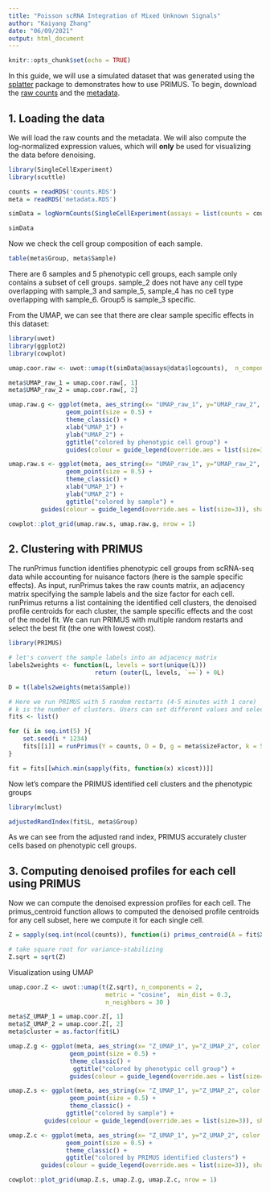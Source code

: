 ```yaml
---
title: "Poisson scRNA Integration of Mixed Unknown Signals"
author: "Kaiyang Zhang"
date: "06/09/2021"
output: html_document
---
```


```r
knitr::opts_chunk$set(echo = TRUE)
```

In this guide, we will use a simulated dataset that was generated using the [splatter](https://www.bioconductor.org/packages/release/bioc/vignettes/splatter/inst/doc/splatPop.html) package to demonstrates how to use PRIMUS. To begin, download the [raw counts](https://app.anduril.org/flees/download/simulated_scRNAseq/Sb12trYZNOwDthIjTHvuNSvdBkhea3/counts.RDS) and the [metadata](https://app.anduril.org/flees/download/simulated_scRNAseq/Sb12trYZNOwDthIjTHvuNSvdBkhea3/metadata.RDS). 

## 1. Loading the data

We will load the raw counts and the metadata. We will also compute the log-normalized expression values, which will **only** be used for visualizing the data before denoising. 

```r
library(SingleCellExperiment)
library(scuttle)

counts = readRDS('counts.RDS')
meta = readRDS('metadata.RDS')

simData = logNormCounts(SingleCellExperiment(assays = list(counts = counts )))

simData
```

Now we check the cell group composition of each sample. 
```r
table(meta$Group, meta$Sample) 
```
There are 6 samples and 5 phenotypic cell groups, each sample only contains a subset of cell groups. 
sample_2 does not have any cell type overlapping with sample_3 and sample_5, sample_4 has no cell type overlapping with sample_6. Group5 is sample_3 specific. 

From the UMAP, we can see that there are clear sample specific effects in this dataset: 

```r
library(uwot)
library(ggplot2)
library(cowplot)

umap.coor.raw <- uwot::umap(t(simData@assays@data$logcounts),  n_components = 2, metric = "cosine", min_dist = 0.3, n_neighbors = 30)

meta$UMAP_raw_1 = umap.coor.raw[, 1]
meta$UMAP_raw_2 = umap.coor.raw[, 2]

umap.raw.g <- ggplot(meta, aes_string(x= "UMAP_raw_1", y="UMAP_raw_2", color = "Group") ) +
                geom_point(size = 0.5) +
                theme_classic() +
                xlab("UMAP_1") + 
                ylab("UMAP_2") +
                ggtitle("colored by phenotypic cell group") +
                guides(colour = guide_legend(override.aes = list(size=3)), shape = guide_legend(override.aes = list(size=3)))

umap.raw.s <- ggplot(meta, aes_string(x= "UMAP_raw_1", y="UMAP_raw_2", color = "Sample") ) +
                geom_point(size = 0.5) +
                theme_classic() +
                xlab("UMAP_1") + 
                ylab("UMAP_2") +
                ggtitle("colored by sample") +
         guides(colour = guide_legend(override.aes = list(size=3)), shape = guide_legend(override.aes = list(size=3)))

cowplot::plot_grid(umap.raw.s, umap.raw.g, nrow = 1)

```

## 2. Clustering with PRIMUS 

The runPrimus function identifies phenotypic cell groups from scRNA-seq data while accounting for nuisance factors (here is the sample specific effects). As input, runPrimus takes the raw counts matrix, an adjacency matrix specifying the sample labels and the size factor for each cell. runPrimus returns a list containing the identified cell clusters, the denoised profile centroids for each cluster, the sample specific effects and the cost of the model fit. We can run PRIMUS with multiple random restarts and select the best fit (the one with lowest cost). 

```r
library(PRIMUS)

# let's convert the sample labels into an adjacency matrix
labels2weights <- function(L, levels = sort(unique(L)))
                        return (outer(L, levels, `==`) + 0L)

D = t(labels2weights(meta$Sample))

# Here we run PRIMUS with 5 random restarts (4-5 minutes with 1 core)
# k is the number of clusters. Users can set different values and select the optimal k based on BIC.
fits <- list()

for (i in seq.int(5) ){
    set.seed(i * 1234)
    fits[[i]] = runPrimus(Y = counts, D = D, g = meta$sizeFactor, k = 5, max.iter = 100)
}

fit = fits[[which.min(sapply(fits, function(x) x$cost))]]

```

Now let's compare the PRIMUS identified cell clusters and the phenotypic groups

```r
library(mclust)

adjustedRandIndex(fit$L, meta$Group)

```

As we can see from the adjusted rand index, PRIMUS accurately cluster cells based on phenotypic cell groups. 

## 3. Computing denoised profiles for each cell using PRIMUS 

Now we can compute the denoised expression profiles for each cell. The primus_centroid function allows to computed the denoised profile centroids for any cell subset, here we compute it for each single cell. 

```r
Z = sapply(seq.int(ncol(counts)), function(i) primus_centroid(A = fit$X %*% D[, i, drop = F], B = counts[, i, drop = F], g = meta$sizeFactor[i]))

# take square root for variance-stabilizing
Z.sqrt = sqrt(Z)

```

Visualization using UMAP 

```r
umap.coor.Z <- uwot::umap(t(Z.sqrt), n_components = 2,
                           metric = "cosine",  min_dist = 0.3,
                           n_neighbors = 30 )

meta$Z_UMAP_1 = umap.coor.Z[, 1]
meta$Z_UMAP_2 = umap.coor.Z[, 2]
meta$cluster = as.factor(fit$L)

umap.Z.g <- ggplot(meta, aes_string(x= "Z_UMAP_1", y="Z_UMAP_2", color = "Group") ) +
                 geom_point(size = 0.5) +
                 theme_classic() +
                  ggtitle("colored by phenotypic cell group") + 
                 guides(colour = guide_legend(override.aes = list(size=3)), shape = guide_legend(override.aes = list(size=3)))

umap.Z.s <- ggplot(meta, aes_string(x= "Z_UMAP_1", y="Z_UMAP_2", color = "Sample") ) +
                 geom_point(size = 0.5) +
                 theme_classic() +
                ggtitle("colored by sample") + 
          guides(colour = guide_legend(override.aes = list(size=3)), shape = guide_legend(override.aes = list(size=3)))

umap.Z.c <- ggplot(meta, aes_string(x= "Z_UMAP_1", y="Z_UMAP_2", color = "cluster") ) +
                geom_point(size = 0.5) +
                theme_classic() +
                ggtitle("colored by PRIMUS identified clusters") +
         guides(colour = guide_legend(override.aes = list(size=3)), shape = guide_legend(override.aes = list(size=3)) )

cowplot::plot_grid(umap.Z.s, umap.Z.g, umap.Z.c, nrow = 1)

```